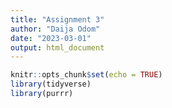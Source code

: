 ```yaml
---
title: "Assignment 3"
author: "Daija Odom"
date: "2023-03-01"
output: html_document
---
```


```r
knitr::opts_chunk$set(echo = TRUE)
library(tidyverse)
library(purrr)
```


```r

```

